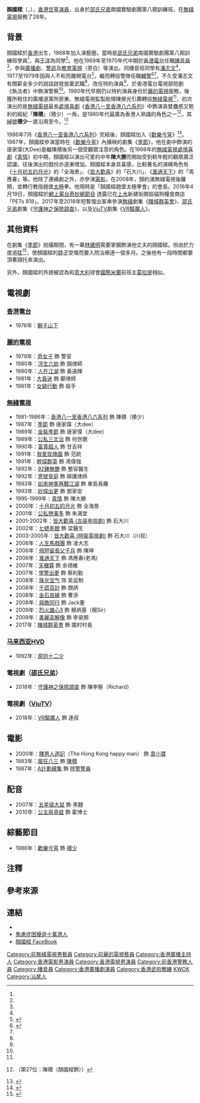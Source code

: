 {{藝人
|姓名 = 顏國樑
|類型 = 男演員
|圖片 = 
|圖片尺寸 = 
|圖片簡介 = 
|本名 = 
|外文名 = 
|外文 = 
|羅馬拼音 = Ngan Kwok Leung
|英文名 = Johnny Ngan
|暱稱 = 積少、阿顏、大勝
|其他藝名 = 顏國良
|國籍 = {{CNHK}}
|民族 = [[漢族|漢族]]
|籍貫 = 廣東省汕尾
|出生日期 = {{birth date and age|1949|4|7}}<ref>{{cite news |title=男人三十一支花 顏國樑昨牛一 女友香吻作賀| url=https://mmis.hkpl.gov.hk/coverpage/-/coverpage/view?_coverpage_WAR_mmisportalportlet_hsf=%E9%A1%8F%E5%9C%8B%E6%A8%91&p_r_p_-1078056564_c=QF757YsWv58StS6UNkXpivUYVuGbZvBo&_coverpage_WAR_mmisportalportlet_o=2&_coverpage_WAR_mmisportalportlet_actual_q=%28%20verbatim_dc.collection%3A%28%22Old%5C%20HK%5C%20Newspapers%22%29%20%29%20AND+%28%20%28%20allTermsMandatory%3A%28true%29%20OR+all_dc.title%3A%28%E9%A1%8F%E5%9C%8B%E6%A8%91%29%20OR+all_dc.creator%3A%28%E9%A1%8F%E5%9C%8B%E6%A8%91%29%20OR+all_dc.contributor%3A%28%E9%A1%8F%E5%9C%8B%E6%A8%91%29%20OR+all_dc.subject%3A%28%E9%A1%8F%E5%9C%8B%E6%A8%91%29%20OR+fulltext%3A%28%E9%A1%8F%E5%9C%8B%E6%A8%91%29%20OR+all_dc.description%3A%28%E9%A1%8F%E5%9C%8B%E6%A8%91%29%20%29%20%29&_coverpage_WAR_mmisportalportlet_sort_field=score&_coverpage_WAR_mmisportalportlet_sort_order=desc | pages=9  | publisher=香港工商日報 | date=1983-05-18| access-date=2020-02-07|quote= }}</ref>{{noteTag|根據1983年5月18日出版的香港工商日報中題為〈男人三十一支花 顏國樑昨牛一 女友香吻作賀〉的娛樂版報導所見，顏國樑於1983年5月17日慶祝其農曆正日三十歲生日。以此日期換算作萬年曆顯示所得，其新曆生日日期為1953年5月17日，即癸巳年農曆四月初五。}}
|出生地點 = {{HKG-1945}}
|逝世日期 = 
|逝世地點 = 
|職業 = [[播音員|播音員]]、[[演員|演員]]、[[主持|主持]]
|語言 = 粵語、英語、國語
|教育程度 = 中二<ref name="老友鬼鬼傾吓偈：顏國樑EP1">{{cite web |url=https://www.youtube.com/watch?v=2YAFB-N5CU4&list=PLVJUV3Ppq_vlGldkMKi8LweVOmd5RIrs7&index=1 |title=老友鬼鬼傾吓偈：顏國樑EP1 |last= |first= |date=2021-09-21 |website= |publisher=老友鬼鬼GoodGoodBuddy YouTube 頻道 |access-date=2021-09-24 |quote= |archive-date=2021-09-24 |archive-url=https://web.archive.org/web/20210924065216/https://www.youtube.com/watch?v=2YAFB-N5CU4&list=PLVJUV3Ppq_vlGldkMKi8LweVOmd5RIrs7&index=1 |dead-url=no }}</ref>
|母校 = 
|宗教信仰 =
|配偶 = 
|兒女 = 
|父母 = 
|出道作 = 
|代表作 = 《[[香港八一至香港八六系列|香港八一至香港八六系列]]》（1981）<br>《[[季節_(電視劇)|季節]]》（1987）<br>《[[真情|真情]]》（1998）
|著名角色 = 陳積《[[香港八一至香港八六系列|香港八一至香港八六系列]]》<br>陳大勝《[[真情|真情]]》<br>全海景《[[十月初五的月光_(2000年電視劇)|十月初五的月光]]》<br>石大川《[[皆大歡喜_(古裝電視劇)|皆大歡喜]]》<br>馮應春《[[滙通天下|滙通天下]]》
|活躍年代 = 1969年 - 2008年、2017年 - 2018年
|經紀公司 = [[香港電台|香港電台]]（1969年 - 1977年）<br>[[麗的電視|麗的電視]]（1979年 - 1981年）<br>[[電視廣播有限公司|電視廣播有限公司]]（1981年 - 2008年）
|網站 = 
|IMDb = 1550326
|IAFD = 
}}

'''顏國樑'''（{{lang-en |Johnny Ngan Kwok Leung}}，{{bd|1949年|4月7日|}}），[[香港|香港]][[甘草演員|甘草演員]]，出身於[[邵氏兄弟|邵氏兄弟]]南國實驗劇團第八期訓練班，在[[無綫電視|無綫電視]]服務了28年。

==背景==
顏國樑於[[香港|香港]]出生，1968年加入演藝圈，當時是[[邵氏兄弟|邵氏兄弟]]南國實驗劇團第八期訓練班學員<ref name="老友鬼鬼傾吓偈：顏國樑EP1" />，與[[于洋_(香港)|于洋]]為同學<ref name="老友鬼鬼傾吓偈：顏國樑EP1" />。他在1969年至1970年代中期於[[香港電台|香港電台]]任職[[播音員|播音員]]<ref name="老友鬼鬼傾吓偈：顏國樑EP1" />，參與[[廣播劇|廣播劇]]、[[警訊|警訊]]及[[教育電視|教育電視]]（旁白）等演出。同播音班同學有[[潘志文|潘志文]]<ref name="老友鬼鬼傾吓偈：顏國樑EP1" />，1977至1979年因與人不和而離開電台<ref>{{cite news | title=顏國樑進軍影圈 望擺脫陳積形象 | url=https://mmis.hkpl.gov.hk/coverpage/-/coverpage/view?_coverpage_WAR_mmisportalportlet_hsf=%E9%A1%8F%E5%9C%8B%E6%A8%91&p_r_p_-1078056564_c=QF757YsWv58StS6UNkXpiuC%2B1gldS0X0&_coverpage_WAR_mmisportalportlet_o=0&_coverpage_WAR_mmisportalportlet_actual_q=%28%20verbatim_dc.collection%3A%28%22Old%5C%20HK%5C%20Newspapers%22%29%20%29%20AND+%28%20%28%20allTermsMandatory%3A%28true%29%20OR+all_dc.title%3A%28%E9%A1%8F%E5%9C%8B%E6%A8%91%29%20OR+all_dc.creator%3A%28%E9%A1%8F%E5%9C%8B%E6%A8%91%29%20OR+all_dc.contributor%3A%28%E9%A1%8F%E5%9C%8B%E6%A8%91%29%20OR+all_dc.subject%3A%28%E9%A1%8F%E5%9C%8B%E6%A8%91%29%20OR+fulltext%3A%28%E9%A1%8F%E5%9C%8B%E6%A8%91%29%20OR+all_dc.description%3A%28%E9%A1%8F%E5%9C%8B%E6%A8%91%29%20%29%20%29&_coverpage_WAR_mmisportalportlet_sort_field=score&_coverpage_WAR_mmisportalportlet_sort_order=desc | pages=9  | publisher=香港工商日報 | date=1983-08-12| accessdate=2020-02-07|quote= }}</ref>，繼而轉投警隊任職[[輔警|輔警]]<ref>{{cite web |url=https://drive.google.com/file/d/1ucWerQtVsShL3EqtEDwEVZtiQ1LkwEEO/view?usp=sharing |title=香港輔警，右一為顏國樑 |last= |first= |date= |website= |publisher=N/A |access-date=2020-02-07 |quote= |archive-date=2021-03-02 |archive-url=https://web.archive.org/web/20210302115114/https://drive.google.com/file/d/1ucWerQtVsShL3EqtEDwEVZtiQ1LkwEEO/view?usp=sharing |dead-url=no }}</ref><ref name="老友鬼鬼傾吓偈：顏國樑EP1" />。不久受潘志文有關薪金多少的說話啟發放棄武職<ref name="老友鬼鬼傾吓偈：顏國樑EP1" />，改任特約演員<ref name="老友鬼鬼傾吓偈：顏國樑EP1" />，於香港電台電視部短劇《執法者》中飾演警察<ref name="老友鬼鬼傾吓偈：顏國樑EP1" />。1980年代早期仍以特約演員身份於[[麗的電視|麗的電視]]服務，後獲所租住的廣播道寓所房東、無綫電視監製助理陳榮光引薦轉投[[無綫電視|無綫電視]]<ref name="老友鬼鬼傾吓偈：顏國樑EP1" />，初次演出的是[[無綫電視|無綫電視]]最長[[處境喜劇|處境喜劇]]《[[香港八一至香港八六系列|香港八一至香港八六系列]]》中飾演貪婪蠱惑又勢利的經紀「'''陳積'''」（積少）一角，是1980年代最廣為香港人熟識的角色之一<ref>{{cite news |url=http://www1.appledaily.atnext.com//template/apple/art_main.cfm?iss_id=20071117&sec_id=462&subsec_id=830&art_id=10429779 |publisher=[[蘋果日報_(香港)|蘋果日報]] |date=2007-11-17 |title=The 100 Greatest TV Characters 百大經典電視角色　丁蟹No.1 |language=zh-hant |deadurl=yes |archiveurl=https://web.archive.org/web/20080226085849/http://www1.appledaily.atnext.com/template/apple/art_main.cfm?iss_id=20071117&sec_id=462&subsec_id=830&art_id=10429779 |archivedate=2008-02-26 }}（第27位：陳積（顏國樑飾））</ref>，其[[綽號|綽號]]'''積少'''一直沿用至今。<ref>{{Cite web |url=https://hk.news.yahoo.com/%E7%94%98%E8%8D%89%E9%A1%8F%E5%9C%8B%E6%A8%91%E4%BD%99%E6%85%95%E8%93%AE%E4%BA%AB%E5%8F%97%E7%94%9F%E6%B4%BB-%E9%9B%A3%E9%A0%82%E8%BF%94%E7%84%A1%E7%B6%AB%E6%8B%8D%E5%8A%87%E6%8D%B1%E5%A4%9C-071400871.html |title=甘草顏國樑余慕蓮享受生活 難頂返無綫拍劇捱夜 |access-date=2018-04-21 |archive-date=2020-09-30 |archive-url=https://web.archive.org/web/20200930100125/https://hk.news.yahoo.com/%E7%94%98%E8%8D%89%E9%A1%8F%E5%9C%8B%E6%A8%91%E4%BD%99%E6%85%95%E8%93%AE%E4%BA%AB%E5%8F%97%E7%94%9F%E6%B4%BB-%E9%9B%A3%E9%A0%82%E8%BF%94%E7%84%A1%E7%B6%AB%E6%8B%8D%E5%8A%87%E6%8D%B1%E5%A4%9C-071400871.html |dead-url=no }}</ref>

1986年7月《[[香港八一至香港八六系列|香港八一至香港八六系列]]》完結後，顏國樑加入《[[歡樂今宵|歡樂今宵]]》<ref>{{cite news | title=顏國樑調入歡樂今宵 望擺脫陳積形象 | url=https://mmis.hkpl.gov.hk/coverpage/-/coverpage/view?_coverpage_WAR_mmisportalportlet_hsf=%E9%A1%8F%E5%9C%8B%E6%A8%91&p_r_p_-1078056564_c=QF757YsWv5%2FYxWHIw1Z7kRZUfN5kjZcM&_coverpage_WAR_mmisportalportlet_o=17&_coverpage_WAR_mmisportalportlet_actual_q=%28%20verbatim_dc.collection%3A%28%22Old%5C%20HK%5C%20Newspapers%22%29%20%29%20AND+%28%20%28%20allTermsMandatory%3A%28true%29%20OR+all_dc.title%3A%28%E9%A1%8F%E5%9C%8B%E6%A8%91%29%20OR+all_dc.creator%3A%28%E9%A1%8F%E5%9C%8B%E6%A8%91%29%20OR+all_dc.contributor%3A%28%E9%A1%8F%E5%9C%8B%E6%A8%91%29%20OR+all_dc.subject%3A%28%E9%A1%8F%E5%9C%8B%E6%A8%91%29%20OR+fulltext%3A%28%E9%A1%8F%E5%9C%8B%E6%A8%91%29%20OR+all_dc.description%3A%28%E9%A1%8F%E5%9C%8B%E6%A8%91%29%20%29%20%29&_coverpage_WAR_mmisportalportlet_sort_field=score&_coverpage_WAR_mmisportalportlet_sort_order=desc | pages=21  | publisher=華僑日報 | date=1986-07-02| accessdate=2020-02-07|quote= }}</ref>。1987年，顏國樑參演當時在《[[歡樂今宵|歡樂今宵]]》內播映的劇集《[[季節_(電視劇)|季節]]》，他在劇中飾演的唐家偉(大Dee)是繼陳積後另一個受觀眾注意的角色。在1998年的[[無綫電視|無綫電視]][[處境喜劇|處境喜劇]]《[[真情|真情]]》初中期，顏國樑以演出可愛的中年'''陳大勝'''而開始受到較年輕的觀眾廣泛認識，往後演出的戲份亦逐漸增加。顏國樑本身具喜感，比較著名的演繹角色有《[[十月初五的月光|十月初五的月光]]》的「全海景」、《[[皆大歡喜_(古裝電視劇)|皆大歡喜]]》的「石大川」、《[[滙通天下|滙通天下]]》的「馮應春」等。他除了連續劇之外，亦參演[[電影|電影]]。在2008年，顏約滿無綫電視後離開，並轉行教授趙堡[[太極|太極]]拳。他現時是「顏國樑趙堡太極拳會」的會長。2016年4月19日，顏國樑於[https://www.youtube.com/watch?v=op4Jp3nXO8A 網上電台奇妙網節目] {{Wayback|url=https://www.youtube.com/watch?v=op4Jp3nXO8A |date=20210302115315 }}透露已在[[上水|上水]]新建街開設貓狗糧食商店「PETs 818」。2017年至2018年短暫復出客串參演[[無綫|無綫]]劇集《[[賭城群英會|賭城群英會]]》、[[邵氏兄弟|邵氏兄弟]]劇集《[[守護神之保險調查|守護神之保險調查]]》，以及[[ViuTV|ViuTV]]劇集《[[VR驅魔人|VR驅魔人]]》。

==其他資料==
在劇集《[[季節|季節]]》拍攝期間，有一幕[[林建明|林建明]]需要掌摑飾演他丈夫的顏國樑。但由於力度過猛<ref>{{cite news | title=沙姐明劈卦掌劈太陽穴 顏國良變機械人 | url=https://mmis.hkpl.gov.hk/coverpage/-/coverpage/view?_coverpage_WAR_mmisportalportlet_hsf=%E9%A1%8F%E5%9C%8B%E8%89%AF&p_r_p_-1078056564_c=QF757YsWv5%2BakvA8rFW5EqimFgjGJhXf&_coverpage_WAR_mmisportalportlet_o=1&_coverpage_WAR_mmisportalportlet_actual_q=%28%20verbatim_dc.collection%3A%28%22Old%5C%20HK%5C%20Newspapers%22%29%20%29%20AND+%28%20%28%20allTermsMandatory%3A%28true%29%20OR+all_dc.title%3A%28%E9%A1%8F%E5%9C%8B%E8%89%AF%29%20OR+all_dc.creator%3A%28%E9%A1%8F%E5%9C%8B%E8%89%AF%29%20OR+all_dc.contributor%3A%28%E9%A1%8F%E5%9C%8B%E8%89%AF%29%20OR+all_dc.subject%3A%28%E9%A1%8F%E5%9C%8B%E8%89%AF%29%20OR+fulltext%3A%28%E9%A1%8F%E5%9C%8B%E8%89%AF%29%20OR+all_dc.description%3A%28%E9%A1%8F%E5%9C%8B%E8%89%AF%29%20%29%20%29&_coverpage_WAR_mmisportalportlet_sort_field=score&_coverpage_WAR_mmisportalportlet_sort_order=desc | pages=13  | publisher=華僑日報 | date=1987-06-17| accessdate=2020-02-07|quote= }}</ref>，使顏國樑的[[脖子|脖子]]受傷而要入院治療達一個多月。之後他有一段時間都要頂著頸托來演出。

另外，顏國樑的外貌被認為和[[意大利|意大利]]球會[[國際米蘭|國際米蘭]]前班主[[莫拉提|莫拉提]]相似。

==電視劇==
===[[香港電台|香港電台]]===
*1976年：[[獅子山下|獅子山下]]

===[[麗的電視|麗的電視]]===
*1979年：[[奇女子|奇女子]] 飾 警官
*1980年：[[浮生六劫|浮生六劫]] 飾 顏律師
*1980年：[[人在江湖_(電視劇)|人在江湖]] 飾 黃遠輝
*1981年：[[大昏迷|大昏迷]]  飾 鄺律師
*1981年：[[女媧行動|女媧行動]] 飾 殺手

===[[無綫電視|無綫電視]]===
*1981-1986年：[[香港八一至香港八六系列|香港八一至香港八六系列]] 飾 陳積（積少）
*1987年：[[季節_(電視劇)|季節]] 飾 唐家偉（大dee）
*1989年：[[金裝季節|金裝季節]] 飾 唐家偉（大dee）
*1989年：[[公私三文治|公私三文治]] 飾 何世聰
*1990年：[[富貴超人|富貴超人]] 飾 甘吉祥
*1991年：[[我愛玫瑰園|我愛玫瑰園]] 飾 范統
*1991年：[[幹探群英|幹探群英]] 飾 馮偉強
*1992年：[[92鍾無艷|92鍾無艷]] 飾 整容醫生
*1992年：[[壹號皇庭|壹號皇庭]] 飾 辯護律師
*1993年：[[如來神掌再戰江湖|如來神掌再戰江湖]] 飾 東島長離
*1993年：[[妙探出更|妙探出更]] 飾 鄧家安
*1995-1999年：[[真情|真情]] 飾 陳大勝
*2000年：[[十月初五的月光_(2000年電視劇)|十月初五的月光]] 飾 全海景 
*2001年：[[公私戀事多|公私戀事多]] 飾 朱滿堂
*2001-2002年：[[皆大歡喜_(古装电视劇)|皆大歡喜 (古装电视劇)]] 飾 石大川
*2002年：[[七號差館_(電視劇)|七號差館]] 飾 梁醫生
*2003-2005年：[[皆大歡喜_(時裝電視劇)|皆大歡喜 (時裝電視劇)]] 飾 石大川（川叔）
*2006年：[[人生馬戲團|人生馬戲團]] 飾 凌大志
*2006年：[[飛短留長父子兵|飛短留長父子兵]] 飾 陳坤
*2006年：[[滙通天下_(電視劇)|滙通天下]] 飾 馮應春(老馮)
*2007年：[[天機算|天機算]] 飾 余德維
*2007年：[[學警出更|學警出更]] 飾 蔡利勤
*2008年：[[珠光寶氣_(無綫電視劇)|珠光宝气]] 饰 吴监制
*2008年：[[千謊百計|千謊百計]] 飾 關炳
*2008年：[[金石良緣|金石良緣]] 飾 曹添
*2008年：[[與敵同行|與敵同行]] 飾 Jack董
*2009年：[[烈火雄心3|烈火雄心3]] 飾 楊炳基（楊Sir）
*2009年：[[美麗高解像|美麗高解像]] 飾 李泉開
*2017年：[[賭城群英會|賭城群英會]] 飾 圍村村長

===[[马来西亚HVD|马来西亚HVD]]===
*1992年：[[原则十二少|原则十二少]]

=== 電視劇（[[邵氏兄弟|邵氏兄弟]]） ===
*2018年：[[守護神之保險調查|守護神之保險調查]] 飾 陳李察（Richard）

=== 電視劇（[[ViuTV|ViuTV]]） ===
*2018年：[[VR驅魔人|VR驅魔人]] 飾 達叔

==電影==
*2000年：[[賤男人週記|賤男人週記]]（The Hong Kong happy man） 飾 [[韋小寶|韋小寶]]
*1983年：[[瘋狂八三|瘋狂八三]] 飾 [[陳積|陳積]]
*1987年：[[A計劃續集|A計劃續集]] 飾 [[陸警警員|陸警警員]]

==配音==
*2007年：[[五星级大鼠|五星级大鼠]] 飾 黑麵
*2010年：[[公主與青蛙|公主與青蛙]] 飾 霍博士

==綜藝節目==
* 1986年：[[歡樂今宵|歡樂今宵]] 飾 [[積少|積少]]

==注釋==
{{noteFoot}}

==參考來源==
{{reflist|1}}

==連結==
*{{hkmdb name|5192}}
* [http://translate.google.com/translate?hl=zh-TW&sl=zh-CN&u=http://www.cnwnc.com/20040304/ca808232.htm&sa=X&oi=translate&resnum=8&ct=result&prev=/search%3Fq%3D%25E9%25A1%258F%25E5%259C%258B%25E6%25A8%2591%2B%25E9%25A6%2599%25E6%25B8%25AF%26start%3D20%26complete%3D1%26hl%3Dzh-TW%26sa%3DN%26pwst%3D1 焦慮症困擾逾十萬港人] {{Wayback|url=http://translate.google.com/translate?hl=zh-TW&sl=zh-CN&u=http%3A%2F%2Fwww.cnwnc.com%2F20040304%2Fca808232.htm&sa=X&oi=translate&resnum=8&ct=result&prev=%2Fsearch%3Fq%3D%25E9%25A1%258F%25E5%259C%258B%25E6%25A8%2591%2B%25E9%25A6%2599%25E6%25B8%25AF%26start%3D20%26complete%3D1%26hl%3Dzh-TW%26sa%3DN%26pwst%3D1 |date=20170326063016 }}
*[https://www.facebook.com/johnny.ngan2 顏國樑 FaceBook] {{Wayback|url=https://www.facebook.com/johnny.ngan2 |date=20170326071258 }}
{{DEFAULTSORT:Ngan}}
[[Category:前無綫電視男藝員|Category:前無綫電視男藝員]]
[[Category:前麗的電視藝員|Category:前麗的電視藝員]]
[[Category:香港廣播主持人|Category:香港廣播主持人]]
[[Category:香港電影男演員|Category:香港電影男演員]]
[[Category:香港電視男演員|Category:香港電視男演員]]
[[Category:前香港警務人員|Category:前香港警務人員]]
[[Category:播音員|Category:播音員]]
[[Category:香港廣播劇演員|Category:香港廣播劇演員]]
[[Category:香港武術教練|Category:香港武術教練]]
[[Category:顏姓|KWOK]]
[[Category:汕尾人|Category:汕尾人]]